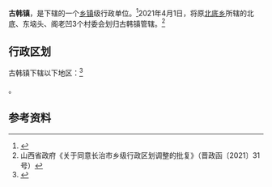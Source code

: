 {{中国乡级行政区|14/04/23/100/000}}

'''古韩镇'''，是{{PRC admin/fullname|14/04/23/100/000|3}}下辖的一个[[乡镇|乡镇]]级行政单位。<ref>{{PRC admin/ref sgc|{{PRC admin/parent|14/04/23/100/000}}}}</ref>2021年4月1日，将原[[北底乡|北底乡]]所辖的北底、东垴头、阁老凹3个村委会划归古韩镇管辖。<ref>山西省政府《关于同意长治市乡级行政区划调整的批复》（晋政函〔2021〕31号）</ref>

== 行政区划 ==

古韩镇下辖以下地区：<ref>{{PRC admin/ref sgc|14/04/23/100/000}}</ref>

{{PRC admin/children|14/04/23/100/000}}。

== 参考资料 ==

{{reflist}}

{{PRC admin/navcat|14/04/23/100/000}}